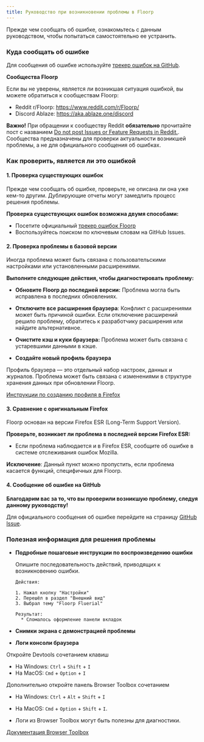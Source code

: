 ```yaml
---
title: Руководство при возникновении проблемы в Floorp
---
```


Прежде чем сообщать об ошибке, ознакомьтесь с данным руководством, чтобы попытаться самостоятельно ее устранить.

### Куда сообщать об ошибке

Для сообщения об ошибке используйте [трекер ошибок на GitHub](https://github.com/Floorp-Projects/Floorp/issues).

**Сообщества Floorp**

Если вы не уверены, является ли возникшая ситуация ошибкой, вы можете обратиться к сообществам Floorp:

* Reddit r/Floorp: https://www.reddit.com/r/Floorp/
* Discord Ablaze: https://aka.ablaze.one/discord

**Важно!** При обращении к сообществу Reddit **обязательно** прочитайте пост с названием [Do not post Issues or Feature Requests in Reddit.](https://www.reddit.com/r/Floorp/comments/19f7762/do_not_post_issues_or_feature_requests_in_reddit/?utm_source=share&utm_medium=web3x&utm_name=web3xcss&utm_term=1&utm_content=share_button). Сообщества предназначены для проверки актуальности возникшей проблемы, а не для официального сообщения об ошибках.

### Как проверить, является ли это ошибкой

#### 1. Проверка существующих ошибок

Прежде чем сообщать об ошибке, проверьте, не описана ли она уже кем-то другим. Дублирующие отчеты могут замедлить процесс решения проблемы.

**Проверка существующих ошибок возможна двумя способами:**

* Посетите официальный [трекер ошибок Floorp](/docs/category/issue-tracker)
* Воспользуйтесь поиском по ключевым словам на GitHub Issues.

#### 2. Проверка проблемы в базовой версии

Иногда проблема может быть связана с пользовательскими настройками или установленными расширениями.

**Выполните следующие действия, чтобы диагностировать проблему:**

- **Обновите Floorp до последней версии:** Проблема могла быть исправлена в последних обновлениях.

- **Отключите все расширения браузера**: Конфликт с расширениями может быть причиной ошибки. Если отключение расширений решило проблему, обратитесь к разработчику расширения или найдите альтернативное.

- **Очистите кэш и куки браузера:** Проблема может быть связана с устаревшими данными в кэше.

- **Создайте новый профиль браузера**

Профиль браузера — это отдельный набор настроек, данных и журналов. Проблема может быть связана с изменениями в структуре хранения данных при обновлении Floorp.

[Инструкции по созданию профиля в Firefox](https://support.mozilla.org/en-US/kb/profile-manager-create-remove-switch-firefox-profiles)

#### 3. Сравнение с оригинальным Firefox

Floorp основан на версии Firefox ESR (Long-Term Support Version).

**Проверьте, возникает ли проблема в последней версии Firefox ESR:**
* Если проблема наблюдается и в Firefox ESR, сообщите об ошибке в системе отслеживания ошибок Mozilla.

**Исключение**:
Данный пункт можно пропустить, если проблема касается функций, специфичных для Floorp.

#### 4. Сообщение об ошибке на GitHub

**Благодарим вас за то, что вы проверили возникшую проблему, следуя данному руководству!**

Для официального сообщения об ошибке перейдите на страницу [GitHub Issue](https://github.com/Floorp-Projects/Floorp/issues).

### Полезная информация для решения проблемы
- **Подробные пошаговые инструкции по воспроизведению ошибки**

  Опишите последовательность действий, приводящих к возникновению ошибки.

  ```text
  Действия:

  1. Нажал кнопку "Настройки"
  2. Перешёл в раздел "Внешний вид"
  3. Выбрал тему "Floorp Fluerial"

  Результат:
    * Сломалось оформление панели вкладок
  ```

- **Снимки экрана с демонстрацией проблемы**

- **Логи консоли браузера**

Откройте Devtools сочетанием клавиш
* На Windows: `Ctrl` + `Shift` + `I`
* На MacOS: `Cmd` + `Option` + `I`

Дополнительно откройте панель Browser Toolbox сочетанием

* На Windows: `Ctrl` + `Alt` + `Shift` + `I`
* На MacOS: `Cmd` + `Option` + `Shift` + `I`.

* Логи из Browser Toolbox могут быть полезны для диагностики.

[Документация Browser Toolbox](https://firefox-source-docs.mozilla.org/devtools-user/browser_toolbox/index.html)